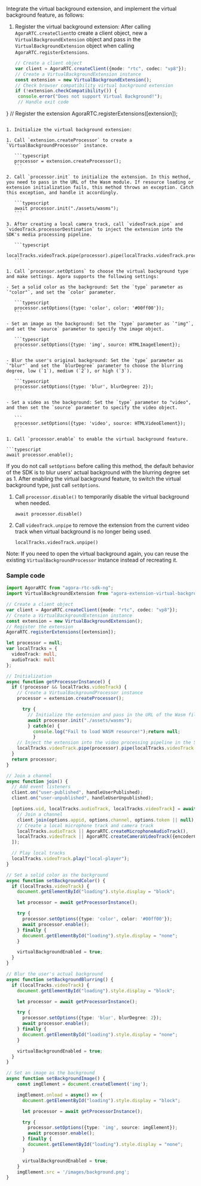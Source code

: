 <PlatformWrapper platform='web'>

Integrate the virtual background extension, and implement the virtual background feature, as follows:

1. Register the virtual background extension: After calling `AgoraRTC.createClient`to create a client object, new a `VirtualBackgroundExtension` object and pass in the `VirtualBackgroundExtension` object when calling `AgoraRTC.registerExtensions`.

   ```typescript
   // Create a client object
   var client = AgoraRTC.createClient({mode: "rtc", codec: "vp8"});
   // Create a VirtualBackgroundExtension instance
   const extension = new VirtualBackgroundExtension();
   // Check browser compatibility virtual background extension
   if (!extension.checkCompatibility()) {
    console.error("Does not support Virtual Background!");
    // Handle exit code
  }
   // Register the extension
   AgoraRTC.registerExtensions([extension]);
   ```

1. Initialize the virtual background extension:

   1. Call `extension.createProcessor` to create a `VirtualBackgroundProcessor` instance.

      ```typescript
      processor = extension.createProcessor();
      ```

   2. Call `processor.init` to initialize the extension. In this method, you need to pass in the URL of the Wasm module. If resource loading or extension initialization fails, this method throws an exception. Catch this exception, and handle it accordingly.

      ```typescript
      await processor.init("./assets/wasms");
      ```

   3. After creating a local camera track, call `videoTrack.pipe` and `videoTrack.processorDestination` to inject the extension into the SDK's media processing pipeline.

      ```typescript
      localTracks.videoTrack.pipe(processor).pipe(localTracks.videoTrack.processorDestination);
      ```

1. Call `processor.setOptions` to choose the virtual background type and make settings. Agora supports the following settings:

   - Set a solid color as the background: Set the `type` parameter as `"color"`, and set the `color` parameter.

      ```typescript
      processor.setOptions({type: 'color', color: '#00ff00'});
      ```

   - Set an image as the background: Set the `type` parameter as `"img"`, and set the `source` parameter to specify the image object.

      ```typescript
      processor.setOptions({type: 'img', source: HTMLImageElement});
      ```

   - Blur the user's original background: Set the `type` parameter as `"blur"` and set the `blurDegree` parameter to choose the blurring degree, low (`1`), medium (`2`), or high (`3`).

      ```typescript
      processor.setOptions({type: 'blur', blurDegree: 2});
      ```
   
   - Set a video as the background: Set the `type` parameter to "video", and then set the `source` parameter to specify the video object.

      ```
      processor.setOptions({type: 'video', source: HTMLVideoElement});
      ```

1. Call `processor.enable` to enable the virtual background feature.

   ```typescript
   await processor.enable();
   ```

   If you do not call `setOptions` before calling this method, the default behavior of the SDK is to blur users' actual background with the blurring degree set as 1. After enabling the virtual background feature, to switch the virtual background type, just call `setOptions`.

1. Call `processor.disable()` to temporarily disable the virtual background when needed.

   ```
   await processor.disable()
   ```

1. Call `videoTrack.unpipe` to remove the extension from the current video track when virtual background is no longer being used.

   ```
   localTracks.videoTrack.unpipe()
   ```

Note: If you need to open the virtual background again, you can reuse the existing `VirtualBackgroundProcessor` instance instead of recreating it.

### Sample code

```typescript
import AgoraRTC from "agora-rtc-sdk-ng";
import VirtualBackgroundExtension from "agora-extension-virtual-background";

// Create a client object
var client = AgoraRTC.createClient({mode: "rtc", codec: "vp8"});
// Create a VirtualBackgroundExtension instance
const extension = new VirtualBackgroundExtension();
// Register the extension
AgoraRTC.registerExtensions([extension]);

let processor = null;
var localTracks = {
  videoTrack: null,
  audioTrack: null
};

// Initialization
async function getProcessorInstance() {
  if (!processor && localTracks.videoTrack) {
    // Create a VirtualBackgroundProcessor instance
    processor = extension.createProcessor();

      try {
        // Initialize the extension and pass in the URL of the Wasm file
        await processor.init("./assets/wasms");
        } catch(e) {
          console.log("Fail to load WASM resource!");return null;
          }
    // Inject the extension into the video processing pipeline in the SDK
    localTracks.videoTrack.pipe(processor).pipe(localTracks.videoTrack.processorDestination);
  }
  return processor;
}

// Join a channel
async function join() {
  // Add event listeners
  client.on("user-published", handleUserPublished);
  client.on("user-unpublished", handleUserUnpublished);

  [options.uid, localTracks.audioTrack, localTracks.videoTrack] = await Promise.all([
    // Join a channel
    client.join(options.appid, options.channel, options.token || null),
    // Create a local microphone track and camera track
    localTracks.audioTrack || AgoraRTC.createMicrophoneAudioTrack(),
    localTracks.videoTrack || AgoraRTC.createCameraVideoTrack({encoderConfig: '720p_4'})
  ]);

  // Play local tracks
  localTracks.videoTrack.play("local-player");
}

// Set a solid color as the background
async function setBackgroundColor() {
  if (localTracks.videoTrack) {
    document.getElementById("loading").style.display = "block";

    let processor = await getProcessorInstance();

    try {
      processor.setOptions({type: 'color', color: '#00ff00'});
      await processor.enable();
    } finally {
      document.getElementById("loading").style.display = "none";
    }

    virtualBackgroundEnabled = true;
  }
}

// Blur the user's actual background
async function setBackgroundBlurring() {
  if (localTracks.videoTrack) {
    document.getElementById("loading").style.display = "block";

    let processor = await getProcessorInstance();

    try {
      processor.setOptions({type: 'blur', blurDegree: 2});
      await processor.enable();
    } finally {
      document.getElementById("loading").style.display = "none";
    }

    virtualBackgroundEnabled = true;
  }
}

// Set an image as the background
async function setBackgroundImage() {
    const imgElement = document.createElement('img');

    imgElement.onload = async() => {
      document.getElementById("loading").style.display = "block";

      let processor = await getProcessorInstance();

      try {
        processor.setOptions({type: 'img', source: imgElement});
        await processor.enable();
      } finally {
        document.getElementById("loading").style.display = "none";
      }

      virtualBackgroundEnabled = true;
    }
    imgElement.src = '/images/background.png';
}
```

</PlatformWrapper>